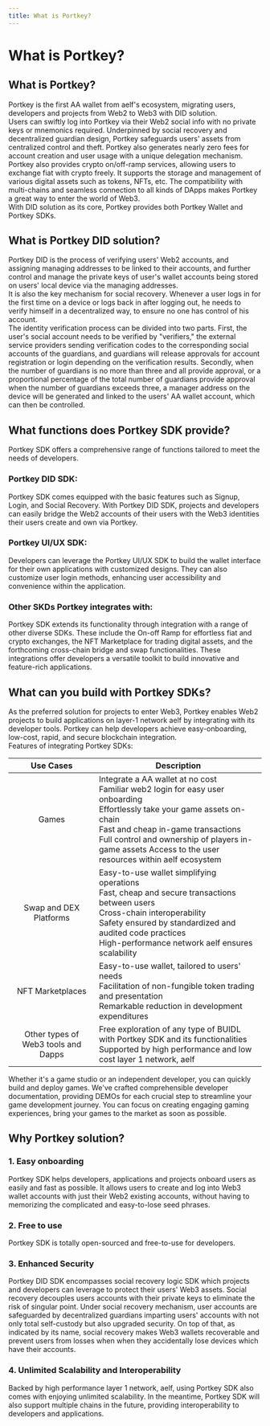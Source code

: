 ```yaml
---
title: What is Portkey?
---
```


# What is Portkey?

## What is Portkey?

Portkey is the first AA wallet from aelf's ecosystem, migrating users, developers and projects from Web2 to Web3 with DID solution.  
Users can swiftly log into Portkey via their Web2 social info with no private keys or mnemonics required. Underpinned by social recovery and decentralized guardian design, Portkey safeguards users' assets from centralized control and theft. Portkey also generates nearly zero fees for account creation and user usage with a unique delegation mechanism.  
Portkey also provides crypto on/off-ramp services, allowing users to exchange fiat with crypto freely. It supports the storage and management of various digital assets such as tokens, NFTs, etc. The compatibility with multi-chains and seamless connection to all kinds of DApps makes Portkey a great way to enter the world of Web3.  
With DID solution as its core, Portkey provides both Portkey Wallet and Portkey SDKs.

## What is Portkey DID solution?

Portkey DID is the process of verifying users' Web2 accounts, and assigning managing addresses to be linked to their accounts, and further control and manage the private keys of user's wallet accounts being stored on users' local device via the managing addresses.  
It is also the key mechanism for social recovery. Whenever a user logs in for the first time on a device or logs back in after logging out, he needs to verify himself in a decentralized way, to ensure no one has control of his account.  
The identity verification process can be divided into two parts. First, the user's social account needs to be verified by "verifiers," the external service providers sending verification codes to the corresponding social accounts of the guardians, and guardians will release approvals for account registration or login depending on the verification results. Secondly, when the number of guardians is no more than three and all provide approval, or a proportional percentage of the total number of guardians provide approval when the number of guardians exceeds three, a manager address on the device will be generated and linked to the users' AA wallet account, which can then be controlled.

## What functions does Portkey SDK provide?

Portkey SDK offers a comprehensive range of functions tailored to meet the needs of developers.

### Portkey DID SDK:

Portkey SDK comes equipped with the basic features such as Signup, Login, and Social Recovery. With Portkey DID SDK, projects and developers can easily bridge the Web2 accounts of their users with the Web3 identities their users create and own via Portkey.

### Portkey UI/UX SDK:

Developers can leverage the Portkey UI/UX SDK to build the wallet interface for their own applications with customized designs. They can also customize user login methods, enhancing user accessibility and convenience within the application.

### Other SKDs Portkey integrates with:

Portkey SDK extends its functionality through integration with a range of other diverse SDKs. These include the On-off Ramp for effortless fiat and crypto exchanges, the NFT Marketplace for trading digital assets, and the forthcoming cross-chain bridge and swap functionalities. These integrations offer developers a versatile toolkit to build innovative and feature-rich applications.

## What can you build with Portkey SDKs?

As the preferred solution for projects to enter Web3, Portkey enables Web2 projects to build applications on layer-1 network aelf by integrating with its developer tools. Portkey can help developers achieve easy-onboarding, low-cost, rapid, and secure blockchain integration.  
Features of integrating Portkey SDKs:

|              Use Cases              | Description                                                                                                                                                                                                                                                                                   |
| :---------------------------------: | --------------------------------------------------------------------------------------------------------------------------------------------------------------------------------------------------------------------------------------------------------------------------------------------- |
|                Games                | Integrate a AA wallet at no cost <br/> Familiar web2 login for easy user onboarding <br/> Effortlessly take your game assets on-chain <br/> Fast and cheap in-game transactions <br/> Full control and ownership of players in-game assets Access to the user resources within aelf ecosystem |
|       Swap and DEX Platforms        | Easy-to-use wallet simplifying operations <br/> Fast, cheap and secure transactions between users <br/> Cross-chain interoperability <br/> Safety ensured by standardized and audited code practices <br/> High-performance network aelf ensures scalability                                  |
|          NFT Marketplaces           | Easy-to-use wallet, tailored to users' needs <br/> Facilitation of non-fungible token trading and presentation <br/> Remarkable reduction in development expenditures                                                                                                                         |
| Other types of Web3 tools and Dapps | Free exploration of any type of BUIDL with Portkey SDK and its functionalities <br/> Supported by high performance and low cost layer 1 network, aelf                                                                                                                                         |

Whether it's a game studio or an independent developer, you can quickly build and deploy games. We've crafted comprehensible developer documentation, providing DEMOs for each crucial step to streamline your game development journey. You can focus on creating engaging gaming experiences, bring your games to the market as soon as possible.

## Why Portkey solution?

### 1. Easy onboarding

Portkey SDK helps developers, applications and projects onboard users as easily and fast as possible. It allows users to create and log into Web3 wallet accounts with just their Web2 existing accounts, without having to memorizing the complicated and easy-to-lose seed phrases.

### 2. Free to use

Portkey SDK is totally open-sourced and free-to-use for developers.

### 3. Enhanced Security

Portkey DID SDK encompasses social recovery logic SDK which projects and developers can leverage to protect their users' Web3 assets. Social recovery decouples users accounts with their private keys to eliminate the risk of singular point. Under social recovery mechanism, user accounts are safeguarded by decentralized guardians imparting users' accounts with not only total self-custody but also upgraded security. On top of that, as indicated by its name, social recovery makes Web3 wallets recoverable and prevent users from losses when when they accidentally lose devices which have their accounts.

### 4. Unlimited Scalability and Interoperability

Backed by high performance layer 1 network, aelf, using Portkey SDK also comes with enjoying unlimited scalability. In the meantime, Portkey SDK will also support multiple chains in the future, providing interoperability to developers and applications.
